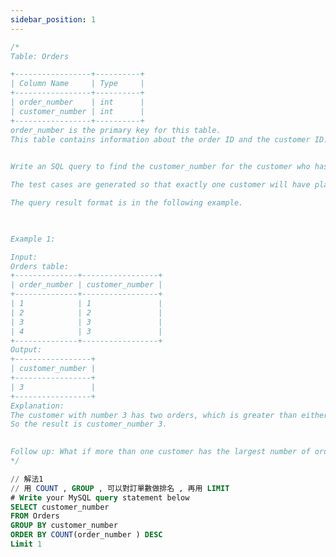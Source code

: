 ```yaml
---
sidebar_position: 1
---
```


```sql
/*
Table: Orders

+-----------------+----------+
| Column Name     | Type     |
+-----------------+----------+
| order_number    | int      |
| customer_number | int      |
+-----------------+----------+
order_number is the primary key for this table.
This table contains information about the order ID and the customer ID.
 

Write an SQL query to find the customer_number for the customer who has placed the largest number of orders.

The test cases are generated so that exactly one customer will have placed more orders than any other customer.

The query result format is in the following example.

 

Example 1:

Input: 
Orders table:
+--------------+-----------------+
| order_number | customer_number |
+--------------+-----------------+
| 1            | 1               |
| 2            | 2               |
| 3            | 3               |
| 4            | 3               |
+--------------+-----------------+
Output: 
+-----------------+
| customer_number |
+-----------------+
| 3               |
+-----------------+
Explanation: 
The customer with number 3 has two orders, which is greater than either customer 1 or 2 because each of them only has one order. 
So the result is customer_number 3.
 

Follow up: What if more than one customer has the largest number of orders, can you find all the customer_number in this case?
*/

// 解法1
// 用 COUNT , GROUP , 可以對訂單數做排名 , 再用 LIMIT
# Write your MySQL query statement below
SELECT customer_number
FROM Orders
GROUP BY customer_number
ORDER BY COUNT(order_number ) DESC
Limit 1
```